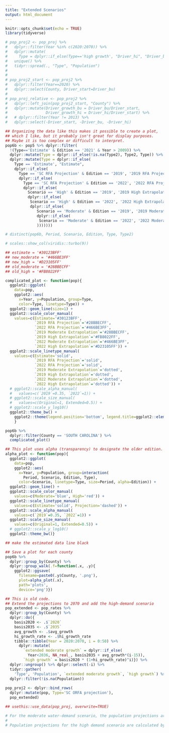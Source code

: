 ```yaml
---
title: "Extended Scenarios"
output: html_document
---
```


```r
knitr::opts_chunk$set(echo = TRUE)
library(tidyverse)
```


```r
# pop_proj2 <- pop_proj %>%
#   dplyr::filter(Year %in% c(2020:2070)) %>%
#   dplyr::mutate(
#     Type = dplyr::if_else(Type=='high growth', "Driver_hi", "Driver_bu")) %>%
#   unique() %>%
#   tidyr::spread(., "Type", "Population")
# 
# 
# pop_proj2_start <- pop_proj2 %>%
#   dplyr::filter(Year==2020) %>%
#   dplyr::select(County, Driver_start=Driver_bu)
# 
# pop_proj_relative <- pop_proj2 %>% 
#   dplyr::left_join(pop_proj2_start, "County") %>%
#   dplyr::mutate(Driver_growth_bu = Driver_bu/Driver_start,
#                 Driver_growth_hi = Driver_hi/Driver_start) %>%
#   # dplyr::filter(Year != 2013) %>%
#   dplyr::select(-Driver_start, -Driver_bu, -Driver_hi)

```




```r
## Organizing the data like this makes it possible to create a plot,
## which I like, but it probably isn't great for display purposes.
## Maybe it is too complex or difficult to interpret.
pop6b <- pop5 %>% dplyr::filter(
  !(Type=='Estimate' & Edition == '2021' & Year > 2009)) %>%
  dplyr::mutate(Type = dplyr::if_else(!is.na(Type2), Type2, Type)) %>%
  dplyr::mutate(Type = dplyr::if_else(
    Type == 'Estimate', "Estimate",
    dplyr::if_else(
      Type == 'SC RFA Projection' & Edition == '2019', '2019 RFA Projection',
      dplyr::if_else(
        Type == 'SC RFA Projection' & Edition == '2022', '2022 RFA Projection',
        dplyr::if_else(
          Scenario == 'High' & Edition == '2019', '2019 High Extrapolation',
          dplyr::if_else(
           Scenario == 'High' & Edition == '2022', '2022 High Extrapolation',
           dplyr::if_else(
              Scenario == 'Moderate' & Edition == '2019', '2019 Moderate Extrapolation',
              dplyr::if_else(
               Scenario == 'Moderate' & Edition == '2022', '2022 Moderate Extrapolation', 'NA')
              )))))))

# distinct(pop6b, Period, Scenario, Edition, Type, Type2)

# scales::show_col(viridis::turbo(9))

## estimate = '#30123BFF'
## new_moderate = '#466BE3FF'
## new_high = '#D23105FF'
## old_moderate = '#28BBECFF'
## old_high = '#FB8022FF'

complicated_plot <- function(pop){
  ggplot2::ggplot(
    data=pop,
    ggplot2::aes(
      x=Year, y=Population, group=Type,
      color=Type, linetype=Type)) +
  ggplot2::geom_line(size=1) +
  ggplot2::scale_color_manual(
    values=c(Estimate='#30123BFF', 
             `2019 RFA Projection`='#28BBECFF',
             `2022 RFA Projection`='#466BE3FF',
             `2019 Moderate Extrapolation`='#28BBECFF',
             `2019 High Extrapolation`='#FB8022FF',
             `2022 Moderate Extrapolation`='#466BE3FF',
             `2022 High Extrapolation`='#D23105FF')) +
  ggplot2::scale_linetype_manual(
    values=c(Estimate='solid', 
             `2019 RFA Projection`='solid',
             `2022 RFA Projection`='solid',
             `2019 Moderate Extrapolation`='dotted',
             `2019 High Extrapolation`='dotted',
             `2022 Moderate Extrapolation`='dotted',
             `2022 High Extrapolation`='dotted')) +
  # ggplot2::scale_alpha_manual(
  #   values=c(`2019`=0.35, `2022`=1)) +
  # ggplot2::scale_size_manual(
  #   values=c(Original=1, Extended=0.5)) +
  # ggplot2::scale_y_log10()
  ggplot2::theme_bw() +
    ggplot2::theme(legend.position='bottom', legend.title=ggplot2::element_blank())
    }

pop6b %>%
  dplyr::filter(County == 'SOUTH CAROLINA') %>%
  complicated_plot()
```

```r
## This plot uses alpha (transparency) to designate the older edition.
alpha_plot <- function(pop){
  ggplot2::ggplot(
    data=pop,
    ggplot2::aes(
      x=Year, y=Population, group=interaction(
        Period, Scenario, Edition, Type),
      color=Scenario, linetype=Type, size=Period, alpha=Edition)) +
  ggplot2::geom_line() +
  ggplot2::scale_color_manual(
    values=c(Moderate='blue', High='red')) +
  ggplot2::scale_linetype_manual(
    values=c(Estimate='solid', Projection='dashed')) +
  ggplot2::scale_alpha_manual(
    values=c(`2019`=0.35, `2022`=1)) +
  ggplot2::scale_size_manual(
    values=c(Original=1, Extended=0.5)) +
  # ggplot2::scale_y_log10()
  ggplot2::theme_bw()}

## make the estimated data line black

## Save a plot for each county
pop6b %>% 
  dplyr::group_by(County) %>%
  dplyr::group_walk(.f=function(.x, .y){
    ggplot2::ggsave(
      filename=paste0(.y$County, '.png'),
      plot=alpha_plot(.x),
      path='plots',
      device='png')})

```



```r
## This is old code.
## Extend the projections to 2070 and add the high-demand scenario
pop_extended <- pop_rates %>%
  dplyr::group_by(County) %>%
  dplyr::do({
    basis2020 <- .$`2020`
    basis2035 <- .$`2035`
    avg_growth <- .$avg_growth
    hi_growth_rate <- .$hi_growth_rate
    tibble::tibble(Year = 2020:2070, i = 0:50) %>%
      dplyr::mutate(
        `extended moderate growth` = dplyr::if_else(
          Year<2036, NA_real_, basis2035 + avg_growth*(i-15)),
        `high growth` = basis2020 * (1+hi_growth_rate)^i)}) %>%
  dplyr::ungroup() %>% dplyr::select(-i) %>%
  tidyr::gather(
    'Type', 'Population', `extended moderate growth`, `high growth`) %>%
  dplyr::filter(!is.na(Population))
  
pop_proj2 <- dplyr::bind_rows(
  dplyr::mutate(pop, Type='SC ORFA projection'),
  pop_extended)

## usethis::use_data(pop_proj, overwrite=TRUE)

# For the moderate water-demand scenario, the population projections are extended each year from 2036 to 2070 by adding the average population growth for each county. 
# 
# Population projections for the high demand scenario are calculated by adding 1 to the annual growth rates, raising the growth rates to an exponent equal to the year of the projection (e.g. the 2021 growth rate is raised to an exponent of 1, and the 2070 growth rate is raised to an exponent of 50), and then multiplying by the 2020 population.


```






	



